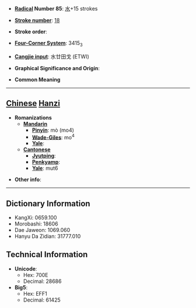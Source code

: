 * '''[[Wiktionary:Chinese radical index| Radical]] Number 85''': [[Wiktionary:Chinese radical index 水|水]]+15 strokes

* '''[[Wiktionary:Chinese total strokes index|Stroke number]]''': [[Wiktionary:Chinese total strokes index 18|18]]

* '''Stroke order''': 

* '''[[Wiktionary:Chinese four corner index|Four-Corner System]]''': 3415<sub>3</sub>

* '''[[Wiktionary:Chinese Cangjie index|Cangjie input]]''': 水廿田戈 (ETWI)

* '''Graphical Significance and Origin''': 

* '''Common Meaning'''

----

== [[Chinese]] [[Hanzi]] ==

* '''Romanizations'''
** '''[[Mandarin]]'''
*** '''[[Pinyin]]''': mò (mo4)
*** '''[[Wade-Giles]]''': mo<sup>4</sup>
*** '''[[Yale]]''': 
** '''[[Cantonese]]'''
*** '''[[Jyutping]]''':
*** '''[[Penkyamp]]''': 
*** '''[[Yale]]''': mut6

* '''Other info''': 

----

== Dictionary Information ==

* KangXi: 0659.100
* Morobashi: 18606
* Dae Jaweon: 1069.060
* Hanyu Da Zidian: 31777.010

== Technical Information ==

* '''Unicode''':
** Hex: 700E
** Decimal: 28686
* '''Big5''':
** Hex: EFF1
** Decimal: 61425